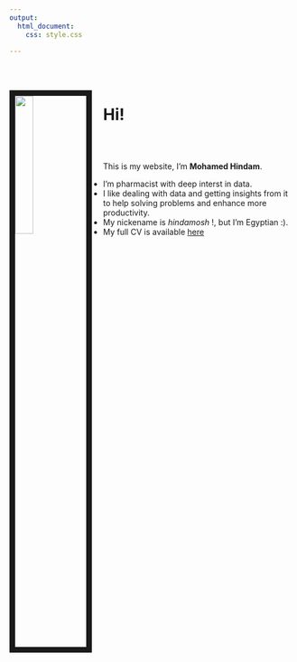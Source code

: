 ```yaml
---
output: 
  html_document:
    css: style.css

---
```


<br><br>

<img src="files/hindam.jpg" style="width:25%; border:10px solid; margin-right: 20px" align="left">

# Hi!
<br><br>

This is my website, I'm **Mohamed Hindam**. 

   - I'm pharmacist with deep interst in data.
   - I like dealing with data and getting insights from it to help solving problems and            enhance    more productivity.
   - My nickename is _hindamosh_ !,  but I'm Egyptian :).
   - My full CV is available [here](files/Mohamed_Hindam.pdf)


